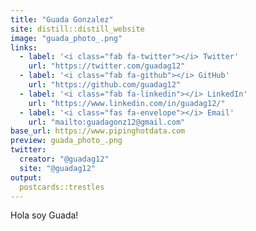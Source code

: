 ```yaml
---
title: "Guada Gonzalez"
site: distill::distill_website
image: "guada_photo_.png"
links:
  - label: '<i class="fab fa-twitter"></i> Twitter'
    url: "https://twitter.com/guadag12"
  - label: '<i class="fab fa-github"></i> GitHub'
    url: "https://github.com/guadag12"
  - label: '<i class="fab fa-linkedin"></i> LinkedIn'
    url: "https://www.linkedin.com/in/guadag12/"
  - label: '<i class="fas fa-envelope"></i> Email'
    url: "mailto:guadagonz12@gmail.com"
base_url: https://www.pipinghotdata.com
preview: guada_photo_.png
twitter:
  creator: "@guadag12"
  site: "@guadag12"
output:
  postcards::trestles
---
```


 
Hola soy Guada!